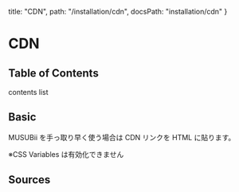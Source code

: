   title: "CDN",
  path: "/installation/cdn",
  docsPath: "installation/cdn"
}




# CDN

## Table of Contents

contents list

## Basic

MUSUBii を手っ取り早く使う場合は CDN リンクを HTML に貼ります。

※CSS Variables は有効化できません

<DemoPre language="html" code={cdnHtml} />

## Sources

<PreviewSources title={meta.title} docsPath={meta.docsPath} />
